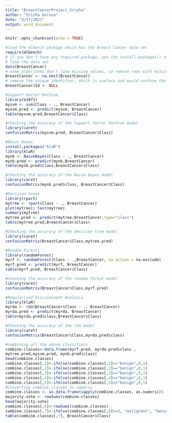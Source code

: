 ---
title: "BreastCancerProject_Srisha"
author: "Srisha Gorasa"
date: "3/17/2021"
output: word_document
---

```{r setup, include=FALSE}
knitr::opts_chunk$set(echo = TRUE)
```


```{r}
#load the mlbench package which has the Breast Cancer data set
require(mlbench)
# if you don't have any required package, use the install.packages() command
# load the data set
data(BreastCancer)
# some algorithms don't like missing values, so remove rows with missing values
BreastCancer <- na.omit(BreastCancer) 
# remove the unique identifier, which is useless and would confuse the machine learning algorithms
BreastCancer$Id <- NULL
```


```{r}
#Support Vector Machine
library(e1071)
mysvm <- svm(Class ~ ., BreastCancer)
mysvm.pred <- predict(mysvm, BreastCancer)
table(mysvm.pred,BreastCancer$Class)
```

```{r}
#Checking the accuracy of the Support Vector Machine model
library(caret)
confusionMatrix(mysvm.pred, BreastCancer$Class)
```


```{r}
#Naive Bayes
install.packages("klaR")
library(klaR)
mynb <- NaiveBayes(Class ~ ., BreastCancer)
mynb.pred <- predict(mynb,BreastCancer)
table(mynb.pred$class,BreastCancer$Class)
```


```{r}
#Checking the accuracy of the Naive Bayes model
library(caret)
confusionMatrix(mynb.pred$class, BreastCancer$Class)
```


```{r}
#Decision trees
library(rpart)
mytree <- rpart(Class ~ ., BreastCancer)
plot(mytree); text(mytree)
summary(mytree)
mytree.pred <- predict(mytree,BreastCancer,type="class")
table(mytree.pred,BreastCancer$Class)
```


```{r}
#Checking the accuracy of the decision tree model
library(caret)
confusionMatrix(BreastCancer$Class,mytree.pred)
```

```{r}
#Random Forests
library(randomForest)
myrf <- randomForest(Class ~ .,BreastCancer, na.action = na.exclude)
myrf.pred <- predict(myrf, BreastCancer)
table(myrf.pred, BreastCancer$Class)
```


```{r}
#Checking the accuracy of the random forest model
library(caret)
confusionMatrix(BreastCancer$Class,myrf.pred)
```

```{r}
#Regularised Discriminant Analysis
library(klaR)
myrda <- rda(BreastCancer$Class ~ ., BreastCancer)
myrda.pred <- predict(myrda, BreastCancer)
table(myrda.pred$class,BreastCancer$Class)
```

```{r}
#Checking the accuracy of the rda model
library(caret)
confusionMatrix(BreastCancer$Class,myrda.pred$class)
```

```{r}
#combining all the above classifiers
combine.classes<-data.frame(myrf.pred, myrda.pred$class ,
mytree.pred,mysvm.pred, mynb.pred$class)
head(combine.classes)
combine.classes[,1]<-ifelse(combine.classes[,1]=="benign",0,1)
combine.classes[,2]<-ifelse(combine.classes[,2]=="benign",0,1)
combine.classes[,3]<-ifelse(combine.classes[,3]=="benign",0,1)
combine.classes[,4]<-ifelse(combine.classes[,4]=="benign",0,1)
combine.classes[,5]<-ifelse(combine.classes[,5]=="benign",0,1)
#Converting combine.classes to numeric
combine.classes <- as.data.frame(sapply(combine.classes, as.numeric))
majority.vote <- rowSums(combine.classes)
head(majority.vote)
combine.classes[,6]<-rowSums(combine.classes)
combine.classes[,7]<-ifelse(combine.classes[,6]>=3, "malignant", "benign")
table(combine.classes[,7], BreastCancer$Class)
```
